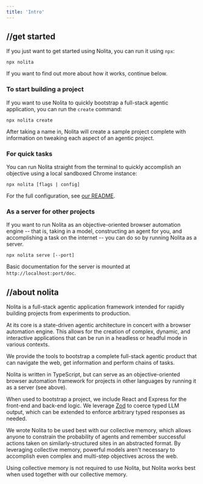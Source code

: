 ```yaml
---
title: 'Intro'
---
```

## //get started

If you just want to get started using Nolita, you can run it using `npx`:

```
npx nolita
```

If you want to find out more about how it works, continue below.

### To start building a project

If you want to use Nolita to quickly bootstrap a full-stack agentic application, you can run the `create` command:

```
npx nolita create
```

After taking a name in, Nolita will create a sample project complete with information on tweaking each aspect of an agentic project.

### For quick tasks

You can run Nolita straight from the terminal to quickly accomplish an objective using a local sandboxed Chrome instance:

```
npx nolita [flags | config]
```

For the full configuration, see [our README](https://github.com/hdresearch/nolita?tab=readme-ov-file#running-quick-tasks).

### As a server for other projects

If you want to run Nolita as an objective-oriented browser automation engine -- that is, taking in a model, constructing an agent for you, and accomplishing a task on the internet -- you can do so by running Nolita as a server.

```
npx nolita serve [--port]
```

Basic documentation for the server is mounted at `http://localhost:port/doc`.

## //about nolita

Nolita is a full-stack agentic application framework intended for rapidly building projects from experiments to production.

At its core is a state-driven agentic architecture in concert with a browser automation engine. This allows for the creation of complex, dynamic, and interactive applications that can be run in a headless or headful mode in various contexts.

We provide the tools to bootstrap a complete full-stack agentic product that can navigate the web, get information and perform chains of tasks.

Nolita is written in TypeScript, but can serve as an objective-oriented browser automation framework for projects in other languages by running it as a server (see above).

When used to bootstrap a project, we include React and Express for the front-end and back-end logic. We leverage [Zod](https://github.com/colinhacks/zod) to coerce typed LLM output, which can be extended to enforce arbitrary typed responses as needed.

We wrote Nolita to be used best with our collective memory, which allows anyone to constrain the probability of agents and remember successful actions taken on similarly-structured sites in an abstracted format. By leveraging collective memory, powerful models aren&apos;t necessary to accomplish even complex and multi-step objectives across the web.

Using collective memory is not required to use Nolita, but Nolita works best when used together with our collective memory.